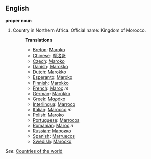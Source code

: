 ==English==

'''proper noun'''

# Country in Northern Africa. Official name: Kingdom of Morocco.
#:'''Translations'''
#:*[[Breton]]: [[Maroko]]
#:*[[Chinese]]: [[摩洛哥]]
#:*[[Czech]]: [[Maroko]]
#:*[[Danish]]: [[Marokko]]
#:*[[Dutch]]: [[Marokko]]
#:*[[Esperanto]]: [[Maroko]]
#:*[[Finnish]]: [[Marokko]]
#:*[[French]]: [[Maroc]] ''m''
#:*[[German]]: [[Marokko]]
#:*[[Greek]]: [[Μαρόκο]]
#:*[[Interlingua]]: [[Marroco]]
#:*[[Italian]]: [[Marocco]] ''m''
#:*[[Polish]]: [[Maroko]]
#:*[[Portuguese]]: [[Marrocos]]
#:*[[Romanian]]: [[Maroc]] ''n''
#:*[[Russian]]: [[Марокко]]
#:*[[Spanish]]: [[Marruecos]]
#:*[[Swedish]]: [[Marocko]]

''See'': [[Countries of the world]]